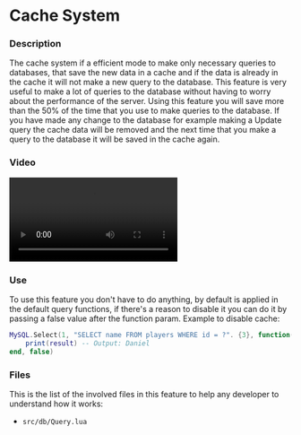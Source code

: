 # Cache System
### Description
The cache system if a efficient mode to make only necessary queries to databases, that save the new data in a cache and if the data is already in the cache it will not make a new query to the database. This feature is very useful to make a lot of queries to the database without having to worry about the performance of the server.
Using this feature you will save more than the 50% of the time that you use to make queries to the database. If you have made any change to the database for example making a Update query the cache data will be removed and the next time that you make a query to the database it will be saved in the cache again.
### Video
<div class="iframe-container__wrapper mt-10">
    <video className="custom--frame" src="https://github.com/IceSystem/ice_mysql/assets/96537843/f306b9eb-1ace-4ea7-a8fc-83bafa864e6e" autoplay controls></video>
</div>


### Use
To use this feature you don't have to do anything, by default is applied in the default query functions, if there's a reason to disable it you can do it by passing a false value after the function param.
Example to disable cache:
```lua showLineNumbers
MySQL.Select(1, "SELECT name FROM players WHERE id = ?". {3}, function(result)
    print(result) -- Output: Daniel
end, false)
```
### Files
This is the list of the involved files in this feature to help any developer to understand how it works:
- ```src/db/Query.lua```
